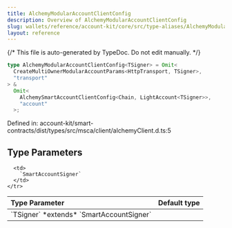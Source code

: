 ```yaml
---
title: AlchemyModularAccountClientConfig
description: Overview of AlchemyModularAccountClientConfig
slug: wallets/reference/account-kit/core/src/type-aliases/AlchemyModularAccountClientConfig
layout: reference
---
```


{/* This file is auto-generated by TypeDoc. Do not edit manually. */}

```ts
type AlchemyModularAccountClientConfig<TSigner> = Omit<
  CreateMultiOwnerModularAccountParams<HttpTransport, TSigner>,
  "transport"
> &
  Omit<
    AlchemySmartAccountClientConfig<Chain, LightAccount<TSigner>>,
    "account"
  >;
```

Defined in: account-kit/smart-contracts/dist/types/src/msca/client/alchemyClient.d.ts:5

## Type Parameters

<table>
  <thead>
    <tr>
      <th align="left">Type Parameter</th>
      <th align="left">Default type</th>
    </tr>
  </thead>

  <tbody>
    <tr>
      <td>
        `TSigner` *extends* `SmartAccountSigner`
      </td>

      <td>
        `SmartAccountSigner`
      </td>
    </tr>

  </tbody>
</table>

